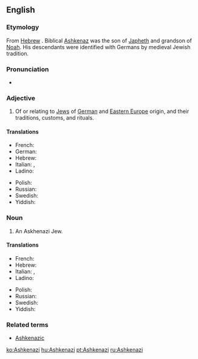 ==English==
{{wikipedia}}

===Etymology===
From [[Hebrew]] {{term|אַשְׁכְּנַז||tr=Ashkenaz|lang=he|sc=Hebr}}. Biblical [[w:Ashkenaz|Ashkenaz]] was the son of [[Japheth]] and grandson of [[Noah]]. His descendants were identified with Germans by medieval Jewish tradition.

===Pronunciation===
* {{IPA|[ˌaʃkəˈnazi]|lang=en}}

===Adjective===
{{en-adj}}

# Of or relating to [[Jew]]s of [[German]] and [[Eastern Europe]] origin, and their traditions, customs, and rituals.

====Translations====
{{trans-top|of, or relating to Jews from Germany or Eastern Europe}}
* French: {{t+|fr|ashkénaze}}
* German: {{t+|de|aschkenasisch}}
* Hebrew: {{t+|he|אשכנזי}}
* Italian: {{t|it|ashkenazita}}, {{t|it|askenazita}}
* Ladino: {{t|lad|ashkenazi}}
{{trans-mid}}
* Polish: {{t+|pl|aszkenazyjski}}
* Russian: {{t|ru|ашкенази́йский|sc=Cyrl}}
* Swedish: {{t|sv|ashkenazisk}}
* Yiddish: {{t|yi|אַשכּנזיש|tr=ashkenazish|sc=Hebr}}
{{trans-bottom}}

===Noun===
{{en-noun|Ashkenazim}}

# An Askhenazi Jew.

====Translations====
{{trans-top|Jew from Germany or Eastern Europe}}
* French: {{t+|fr|ashkénaze}}
* Hebrew: {{t+|he|אשכנזי}}
* Italian: {{t|it|ashkenazita|m|f}}, {{t|it|askenazita|m|f}}
* Ladino: {{t|lad|ashkenazi}}
{{trans-mid}}
* Polish: {{t|pl|aszkenazyjczyk|m}}
* Russian: {{t+|ru| ашкена́з|sc=Cyrl}}
* Swedish: {{t|sv|ashkenazisk jude}}
* Yiddish: {{t|yi|אַשכּנזי|m|tr=ashkenazi|sc=Hebr}}
{{trans-bottom}}

===Related terms===
* [[Ashkenazic]]

[[ko:Ashkenazi]]
[[hu:Ashkenazi]]
[[pt:Ashkenazi]]
[[ru:Ashkenazi]]